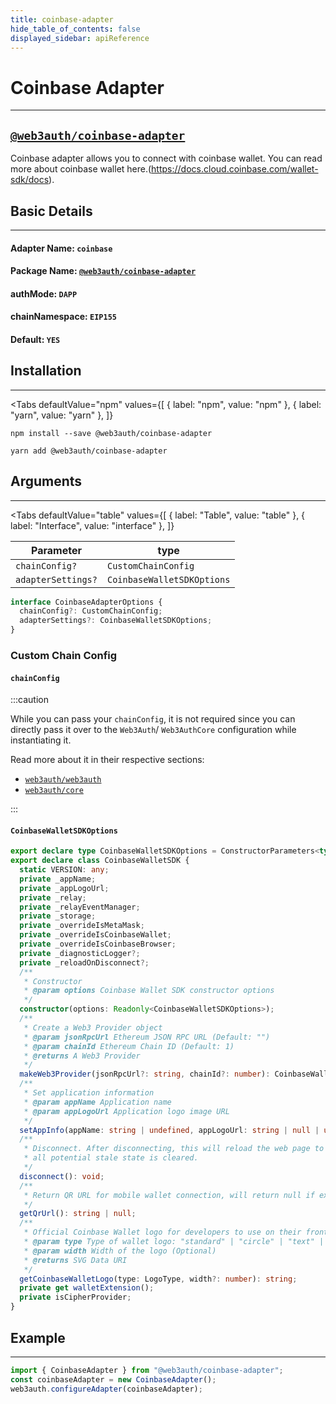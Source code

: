 ```yaml
---
title: coinbase-adapter
hide_table_of_contents: false
displayed_sidebar: apiReference
---
```


# Coinbase Adapter

---


## [`@web3auth/coinbase-adapter`](https://npmjs.com/package/@web3auth/coinbase-adapter)

Coinbase adapter allows you to connect with coinbase wallet. You can read more about coinbase wallet
here.(https://docs.cloud.coinbase.com/wallet-sdk/docs).

## Basic Details

---

#### Adapter Name: `coinbase`

#### Package Name: [`@web3auth/coinbase-adapter`](https://npmjs.com/package/@web3auth/coinbase-adapter)

#### authMode: `DAPP`

#### chainNamespace: `EIP155`

#### Default: `YES`

## Installation

---

<Tabs
  defaultValue="npm"
  values={[
    { label: "npm", value: "npm" },
    { label: "yarn", value: "yarn" },
  ]}
>

<TabItem value="npm">

```shell
npm install --save @web3auth/coinbase-adapter
```

</TabItem>

<TabItem value="yarn">

```shell
yarn add @web3auth/coinbase-adapter
```

</TabItem>

</Tabs>

## Arguments

---

<Tabs
  defaultValue="table"
  values={[
    { label: "Table", value: "table" },
    { label: "Interface", value: "interface" },
  ]}
>

<TabItem value="table">

| Parameter          | type                       |
| ------------------ | -------------------------- |
| `chainConfig?`     | `CustomChainConfig`        |
| `adapterSettings?` | `CoinbaseWalletSDKOptions` |

</TabItem>

<TabItem value="interface">

```ts
interface CoinbaseAdapterOptions {
  chainConfig?: CustomChainConfig;
  adapterSettings?: CoinbaseWalletSDKOptions;
}
```

</TabItem>

</Tabs>

### Custom Chain Config

#### `chainConfig`

:::caution

While you can pass your `chainConfig`, it is not required since you can directly pass it over to the `Web3Auth`/ `Web3AuthCore` configuration while
instantiating it.

Read more about it in their respective sections:

- [`web3auth/web3auth`](./web3auth/initialize#adding-a-custom-chain-configuration)
- [`web3auth/core`](./core/initialize#adding-a-custom-chain-configuration)

:::

#### `CoinbaseWalletSDKOptions`

```ts
export declare type CoinbaseWalletSDKOptions = ConstructorParameters<typeof CoinbaseWalletSDK>[0];
export declare class CoinbaseWalletSDK {
  static VERSION: any;
  private _appName;
  private _appLogoUrl;
  private _relay;
  private _relayEventManager;
  private _storage;
  private _overrideIsMetaMask;
  private _overrideIsCoinbaseWallet;
  private _overrideIsCoinbaseBrowser;
  private _diagnosticLogger?;
  private _reloadOnDisconnect?;
  /**
   * Constructor
   * @param options Coinbase Wallet SDK constructor options
   */
  constructor(options: Readonly<CoinbaseWalletSDKOptions>);
  /**
   * Create a Web3 Provider object
   * @param jsonRpcUrl Ethereum JSON RPC URL (Default: "")
   * @param chainId Ethereum Chain ID (Default: 1)
   * @returns A Web3 Provider
   */
  makeWeb3Provider(jsonRpcUrl?: string, chainId?: number): CoinbaseWalletProvider;
  /**
   * Set application information
   * @param appName Application name
   * @param appLogoUrl Application logo image URL
   */
  setAppInfo(appName: string | undefined, appLogoUrl: string | null | undefined): void;
  /**
   * Disconnect. After disconnecting, this will reload the web page to ensure
   * all potential stale state is cleared.
   */
  disconnect(): void;
  /**
   * Return QR URL for mobile wallet connection, will return null if extension is installed
   */
  getQrUrl(): string | null;
  /**
   * Official Coinbase Wallet logo for developers to use on their frontend
   * @param type Type of wallet logo: "standard" | "circle" | "text" | "textWithLogo" | "textLight" | "textWithLogoLight"
   * @param width Width of the logo (Optional)
   * @returns SVG Data URI
   */
  getCoinbaseWalletLogo(type: LogoType, width?: number): string;
  private get walletExtension();
  private isCipherProvider;
}
```

## Example

---

```ts
import { CoinbaseAdapter } from "@web3auth/coinbase-adapter";
const coinbaseAdapter = new CoinbaseAdapter();
web3auth.configureAdapter(coinbaseAdapter);
```
